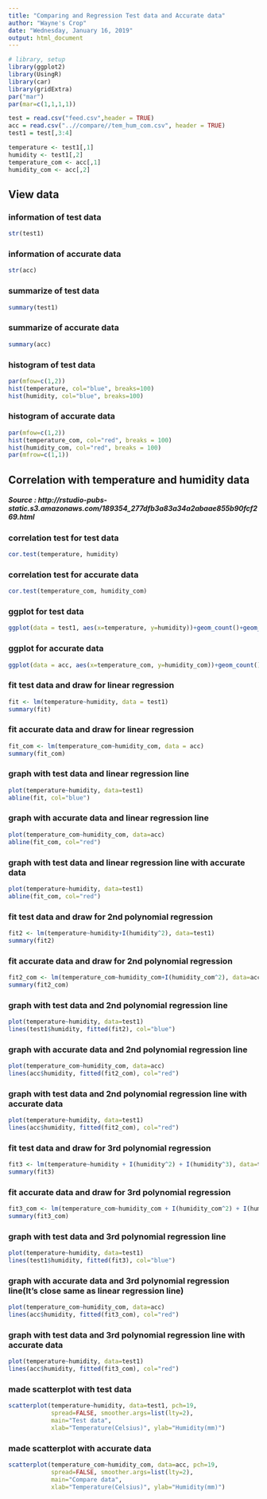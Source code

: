 ```yaml
---
title: "Comparing and Regression Test data and Accurate data"
author: "Wayne's Crop"
date: "Wednesday, January 16, 2019"
output: html_document
---
```


```r
# library, setup
library(ggplot2)
library(UsingR)
library(car)
library(gridExtra)
par("mar")
par(mar=c(1,1,1,1))
```

```r
test = read.csv("feed.csv",header = TRUE)
acc = read.csv("..//compare//tem_hum_com.csv", header = TRUE)
test1 = test[,3:4]

temperature <- test1[,1]
humidity <- test1[,2]
temperature_com <- acc[,1]
humidity_com <- acc[,2]
```

## View data

### information of test data
```r
str(test1)
```

### information of accurate data
```r
str(acc)
```

### summarize of test data
```r
summary(test1)
```

### summarize of accurate data
```r
summary(acc)
```


### histogram of test data
```r
par(mfow=c(1,2))
hist(temperature, col="blue", breaks=100)
hist(humidity, col="blue", breaks=100)

```

### histogram of accurate data
```r
par(mfow=c(1,2))
hist(temperature_com, col="red", breaks = 100)
hist(humidity_com, col="red", breaks = 100)
par(mfrow=c(1,1))
```

## Correlation with temperature and humidity data
##### Source : http://rstudio-pubs-static.s3.amazonaws.com/189354_277dfb3a83a34a2abaae855b90fcf269.html


### correlation test for test data
```r
cor.test(temperature, humidity)
```

### correlation test for accurate data
```r
cor.test(temperature_com, humidity_com)
```

### ggplot for test data
```r
ggplot(data = test1, aes(x=temperature, y=humidity))+geom_count()+geom_smooth(method="lm")
```

### ggplot for accurate data
```r
ggplot(data = acc, aes(x=temperature_com, y=humidity_com))+geom_count()+geom_smooth(method="lm")
```

### fit test data and draw for linear regression
```r
fit <- lm(temperature~humidity, data = test1)
summary(fit)
```

### fit accurate data and draw for linear regression
```r
fit_com <- lm(temperature_com~humidity_com, data = acc)
summary(fit_com)
```

### graph with test data and linear regression line
```r
plot(temperature~humidity, data=test1)
abline(fit, col="blue")
```


### graph with accurate data and linear regression line
```r
plot(temperature_com~humidity_com, data=acc)
abline(fit_com, col="red")
```

### graph with test data and linear regression line with accurate data
```r
plot(temperature~humidity, data=test1)
abline(fit_com, col="red")
```

### fit test data and draw for 2nd polynomial regression
```r
fit2 <- lm(temperature~humidity+I(humidity^2), data=test1)
summary(fit2)
```

### fit accurate data and draw for 2nd polynomial regression
```r
fit2_com <- lm(temperature_com~humidity_com+I(humidity_com^2), data=acc)
summary(fit2_com)
```

### graph with test data and 2nd polynomial regression line
```r
plot(temperature~humidity, data=test1)
lines(test1$humidity, fitted(fit2), col="blue")
```

### graph with accurate data and 2nd polynomial regression line
```r
plot(temperature_com~humidity_com, data=acc)
lines(acc$humidity, fitted(fit2_com), col="red")
```

### graph with test data and 2nd polynomial regression line with accurate data
```r
plot(temperature~humidity, data=test1)
lines(acc$humidity, fitted(fit2_com), col="red")
```

### fit test data and draw for 3rd polynomial regression
```r
fit3 <- lm(temperature~humidity + I(humidity^2) + I(humidity^3), data=test1)
summary(fit3)
```

### fit accurate data and draw for 3rd polynomial regression
```r
fit3_com <- lm(temperature_com~humidity_com + I(humidity_com^2) + I(humidity_com^3), data=acc)
summary(fit3_com)
```

### graph with test data and 3rd polynomial regression line
```r
plot(temperature~humidity, data=test1)
lines(test1$humidity, fitted(fit3), col="blue")
```

### graph with accurate data and 3rd polynomial regression line(It's close same as linear regression line)
```r
plot(temperature_com~humidity_com, data=acc)
lines(acc$humidity, fitted(fit3_com), col="red")
```

### graph with test data and 3rd polynomial regression line with accurate data
```r
plot(temperature~humidity, data=test1)
lines(acc$humidity, fitted(fit3_com), col="red")
```

### made scatterplot with test data
```r
scatterplot(temperature~humidity, data=test1, pch=19,
            spread=FALSE, smoother.args=list(lty=2),
            main="Test data",
            xlab="Temperature(Celsius)", ylab="Humidity(mm)")
```

### made scatterplot with accurate data
```r
scatterplot(temperature_com~humidity_com, data=acc, pch=19,
            spread=FALSE, smoother.args=list(lty=2),
            main="Compare data",
            xlab="Temperature(Celsius)", ylab="Humidity(mm)")
```